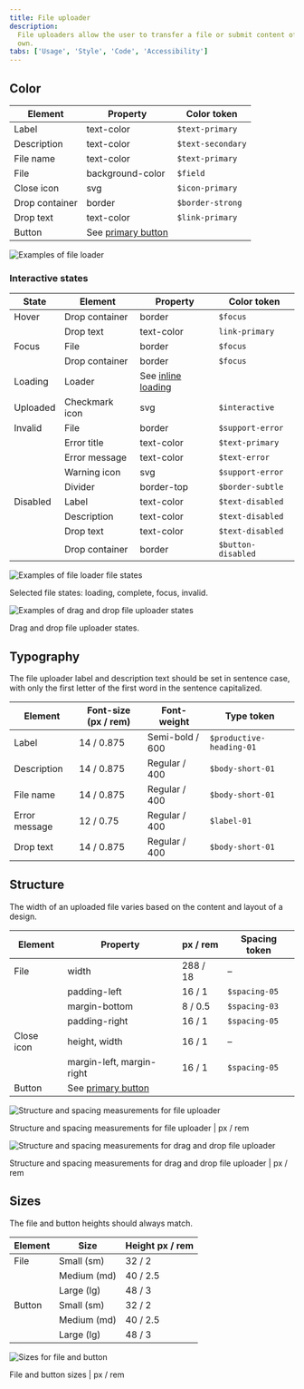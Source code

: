 ```yaml
---
title: File uploader
description:
  File uploaders allow the user to transfer a file or submit content of their
  own.
tabs: ['Usage', 'Style', 'Code', 'Accessibility']
---
```


## Color

| Element        | Property                                                                                        | Color token       |
| -------------- | ----------------------------------------------------------------------------------------------- | ----------------- |
| Label          | text-color                                                                                      | `$text-primary`   |
| Description    | text-color                                                                                      | `$text-secondary` |
| File name      | text-color                                                                                      | `$text-primary`   |
| File           | background-color                                                                                | `$field`          |
| Close icon     | svg                                                                                             | `$icon-primary`   |
| Drop container | border                                                                                          | `$border-strong`  |
| Drop text      | text-color                                                                                      | `$link-primary`   |
| Button         | See [primary button](https://www.carbondesignsystem.com/components/button/style#primary-button) |                   |

<Row>
<Column colLg={8}>

![Examples of file loader](images/file-uploader-style-1.png)

</Column>
</Row>

### Interactive states

| State    | Element        | Property                                                                                       | Color token        |
| -------- | -------------- | ---------------------------------------------------------------------------------------------- | ------------------ |
| Hover    | Drop container | border                                                                                         | `$focus`           |
|          | Drop text      | text-color                                                                                     | `link-primary`     |
| Focus    | File           | border                                                                                         | `$focus`           |
|          | Drop container | border                                                                                         | `$focus`           |
| Loading  | Loader         | See [inline loading](https://www.carbondesignsystem.com/components/inline-loading/style#color) |                    |
| Uploaded | Checkmark icon | svg                                                                                            | `$interactive`     |
| Invalid  | File           | border                                                                                         | `$support-error`   |
|          | Error title    | text-color                                                                                     | `$text-primary`    |
|          | Error message  | text-color                                                                                     | `$text-error`      |
|          | Warning icon   | svg                                                                                            | `$support-error`   |
|          | Divider        | border-top                                                                                     | `$border-subtle`   |
| Disabled | Label          | text-color                                                                                     | `$text-disabled`   |
|          | Description    | text-color                                                                                     | `$text-disabled`   |
|          | Drop text      | text-color                                                                                     | `$text-disabled`   |
|          | Drop container | border                                                                                         | `$button-disabled` |

<Row>
<Column colLg={8}>

![Examples of file loader file states](images/file-uploader-style-2.png)

</Column>
</Row>

<Caption>Selected file states: loading, complete, focus, invalid.</Caption>

<Row>
<Column colLg={8}>

![Examples of drag and drop file uploader states](images/file-uploader-style-3.png)

</Column>
</Row>

<Caption>Drag and drop file uploader states.</Caption>

## Typography

The file uploader label and description text should be set in sentence case,
with only the first letter of the first word in the sentence capitalized.

| Element       | Font-size (px / rem) | Font-weight     | Type token               |
| ------------- | -------------------- | --------------- | ------------------------ |
| Label         | 14 / 0.875           | Semi-bold / 600 | `$productive-heading-01` |
| Description   | 14 / 0.875           | Regular / 400   | `$body-short-01`         |
| File name     | 14 / 0.875           | Regular / 400   | `$body-short-01`         |
| Error message | 12 / 0.75            | Regular / 400   | `$label-01`              |
| Drop text     | 14 / 0.875           | Regular / 400   | `$body-short-01`         |

## Structure

The width of an uploaded file varies based on the content and layout of a
design.

| Element    | Property                                                                                   | px / rem | Spacing token |
| ---------- | ------------------------------------------------------------------------------------------ | -------- | ------------- |
| File       | width                                                                                      | 288 / 18 | –             |
|            | padding-left                                                                               | 16 / 1   | `$spacing-05` |
|            | margin-bottom                                                                              | 8 / 0.5  | `$spacing-03` |
|            | padding-right                                                                              | 16 / 1   | `$spacing-05` |
| Close icon | height, width                                                                              | 16 / 1   | –             |
|            | margin-left, margin-right                                                                  | 16 / 1   | `$spacing-05` |
| Button     | See [primary button](https://www.carbondesignsystem.com/components/button/style#structure) |          |               |

<div className="image--fixed">

![Structure and spacing measurements for file uploader](images/file-uploader-style-4.png)

</div>

<Caption>
  Structure and spacing measurements for file uploader | px / rem
</Caption>

<div className="image--fixed">

![Structure and spacing measurements for drag and drop file uploader](images/file-uploader-style-5.png)

</div>

<Caption>
  Structure and spacing measurements for drag and drop file uploader | px / rem
</Caption>

## Sizes

The file and button heights should always match.

| Element | Size        | Height px / rem |
| ------- | ----------- | --------------- |
| File    | Small (sm)  | 32 / 2          |
|         | Medium (md) | 40 / 2.5        |
|         | Large (lg)  | 48 / 3          |
| Button  | Small (sm)  | 32 / 2          |
|         | Medium (md) | 40 / 2.5        |
|         | Large (lg)  | 48 / 3          |

<div className="image--fixed">

![Sizes for file and button](images/file-uploader-style-size.png)

</div>

<Caption>File and button sizes | px / rem</Caption>
